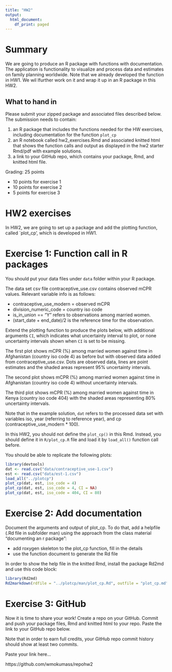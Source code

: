 ```yaml
---
title: "HW2"
output:
  html_document:
    df_print: paged
---
```


# Summary

We are going to produce an R package with functions with documentation. The application is functionality to visualize and process data and estimates on family planning worldwide. Note that we already developed the function in HW1. We wil lfurther work on it and wrap it up in an R package in this HW2.



## What to hand in
Please submit your zipped package and associated files described below.
The submission needs to contain:

1. an R package that includes the functions needed for the HW exercises, including documentation for the function `plot_cp`
2. an R notebook called hw2_exercises.Rmd and associated knitted html that shows the function calls and output as displayed in the hw2 starter Rmd/pdf with example solutions.
3. a link to your GitHub repo, which contains your package, Rmd, and knitted html file.


Grading: 25 points

- 10 points for exercise 1
- 10 points for exercise 2
- 5 points for exercise 3

# HW2 exercises

In HW2, we are going to set up a package and add the plotting function, called `plot_cp', which is developed in HW1. 

# Exercise 1: Function call in R packages

You should put your data files under `data` folder within your R package.

The data set csv file contraceptive_use.csv contains observed mCPR values. Relevant variable info is as follows:

- contraceptive_use_modern = observed mCPR 
- division_numeric_code = country iso code
- is_in_union == "Y" refers to observations among married women. 
- (start_date + end_date)/2 is the reference time for the observation. 

Extend the plotting function to produce the plots below, with additional arguments `CI`, which indicates what uncertainty interval to plot, or none uncertainty intervals shown when `CI` is set to be missing. 

The first plot shows mCPR (%) among married women against time in Afghanistan (country iso code 4) as before but with observed data added from contraceptive_use.csv. Dots are observed data, lines are point estimates and the shaded areas represent 95% uncertainty intervals. 

The second plot shows mCPR (%) among married women against time in Afghanistan (country iso code 4) without uncertainty intervals. 

The third plot shows mCPR (%) among married women against time in Kenya (country iso code 404) with the shaded areas representing 80% uncertainty intervals. 

Note that in the example solution, `dat` refers to the processed data set with variables iso, year (referring to reference year), and cp (contraceptive_use_modern * 100). 

In this HW2, you should not define the `plot_cp()` in this Rmd. Instead, you should define it in `R/plot_cp.R` file and load it by `load_all()` function call before.

You should be able to replicate the following plots:

```r
library(devtools)
dat <- read.csv("data/contraceptive_use-1.csv")
est <- read.csv("data/est-1.csv") 
load_all("../plotcp")
plot_cp(dat, est, iso_code = 4)
plot_cp(dat, est, iso_code = 4, CI = NA)
plot_cp(dat, est, iso_code = 404, CI = 80)
```

# Exercise 2: Add documentation 

Document the arguments and output of plot_cp. To do that, add a helpfile (.Rd file in subfolder man) using the approach from the class material "documenting an r package":

- add roxygen skeleton to the plot_cp function, fill in the details
- use the function document to generate the Rd file

In order to show the help file in the knitted Rmd, install the package Rd2md and use this code block:

```r
library(Rd2md)
Rd2markdown(rdfile = "../plotcp/man/plot_cp.Rd", outfile = "plot_cp.md")
```

# Exercise 3: GitHub

Now it is time to share your work! Create a repo on your GitHub. Commit and push your package files, Rmd and knitted html to your repo. Paste the link to your GitHub repo below. 

Note that in order to earn full credits, your GitHub repo commit history should show at least two commits.

Paste your link here...

https://github.com/wmokumass/repohw2
